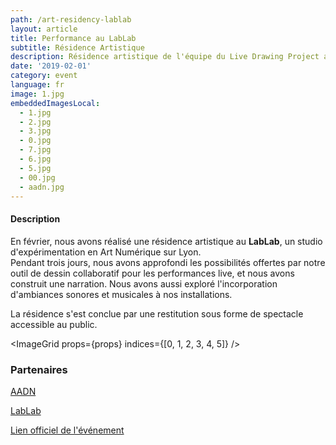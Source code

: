 ```yaml
---
path: /art-residency-lablab
layout: article
title: Performance au LabLab
subtitle: Résidence Artistique
description: Résidence artistique de l'équipe du Live Drawing Project au LabLab à Lyon en partenariat avec l'AADN
date: '2019-02-01'
category: event
language: fr
image: 1.jpg
embeddedImagesLocal:
  - 1.jpg
  - 2.jpg
  - 3.jpg
  - 0.jpg
  - 7.jpg
  - 6.jpg
  - 5.jpg
  - 00.jpg
  - aadn.jpg
---
```


#### Description

En février, nous avons réalisé une résidence artistique au **LabLab**, un studio d'expérimentation en Art Numérique sur Lyon.  
Pendant trois jours, nous avons approfondi les possibilités offertes par notre outil de dessin collaboratif pour les performances live, et nous avons construit une narration.
Nous avons aussi exploré l'incorporation d'ambiances sonores et musicales à nos installations.

La résidence s'est conclue par une restitution sous forme de spectacle accessible au public.

<ImageGrid props={props} indices={[0, 1, 2, 3, 4, 5]} />

### Partenaires

[AADN](http://aadn.org/)

[LabLab](https://www.facebook.com/atelierlablab/)

[Lien officiel de l'événement](https://aadn.org/nos-residences/the-live-drawing-project-en-residence-au-lab-lab/)
